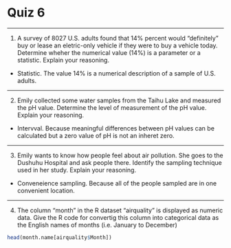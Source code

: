 # Quiz 6

---

1. A survey of 8027 U.S. adults found that 14% percent would "definitely" buy or lease an eletric-only vehicle if they were to buy a vehicle today. Determine wheher the numerical value (14%) is a parameter or a statistic. Explain your reasoning.

- Statistic. The value 14% is a numerical description of a sample of U.S. adults.

---

2. Emily collected some water samples from the Taihu Lake and measured the pH value. Determine the level of measurement of the pH value. Explain your reasoning.

- Intervval. Because meaningful differences between pH values can be calculated but a zero value of pH is not an inheret zero.

---

3. Emily wants to know how people feel about air pollution. She goes to the Dushuhu Hospital and ask people there. Identify the sampling technique used in her study. Explain your reasoning.

- Conveneience sampling. Because all of the people sampled are in one convenient location.

---

4. The column "month" in the R dataset "airquality" is displayed as numeric data. Give the R code for convertig this column into categorical data as the English names of months (i.e. January to December)

```r
head(month.name[airquality$Month])
```

